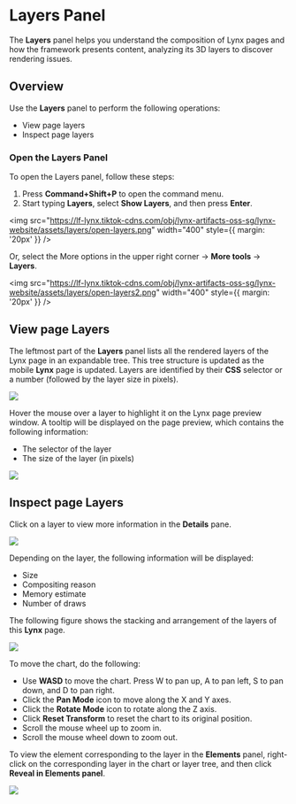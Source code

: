 <style jsx>{`
  .full_image {
    width: 800px;
    margin: 20px;
  }
`}</style>

# Layers Panel

The **Layers** panel helps you understand the composition of Lynx pages and how the framework presents content, analyzing its 3D layers to discover rendering issues.

## Overview

Use the **Layers** panel to perform the following operations:

- View page layers
- Inspect page layers

### Open the Layers Panel

To open the Layers panel, follow these steps:

1. Press **Command+Shift+P** to open the command menu.
2. Start typing **Layers**, select **Show Layers**, and then press **Enter**.

<img
  src="https://lf-lynx.tiktok-cdns.com/obj/lynx-artifacts-oss-sg/lynx-website/assets/layers/open-layers.png"
  width="400"
  style={{ margin: '20px' }}
/>

Or, select the More options in the upper right corner -> **More tools** -> **Layers**.

<img
  src="https://lf-lynx.tiktok-cdns.com/obj/lynx-artifacts-oss-sg/lynx-website/assets/layers/open-layers2.png"
  width="400"
  style={{ margin: '20px' }}
/>

## View page Layers

The leftmost part of the **Layers** panel lists all the rendered layers of the Lynx page in an expandable tree. This tree structure is updated as the mobile **Lynx** page is updated. Layers are identified by their **CSS** selector or a number (followed by the layer size in pixels).

<img
  src="https://lf-lynx.tiktok-cdns.com/obj/lynx-artifacts-oss-sg/lynx-website/assets/layers/view-layers.png"
  class="full_image"
/>

Hover the mouse over a layer to highlight it on the Lynx page preview window. A tooltip will be displayed on the page preview, which contains the following information:

- The selector of the layer
- The size of the layer (in pixels)

<img
  src="https://lf-lynx.tiktok-cdns.com/obj/lynx-artifacts-oss-sg/lynx-website/assets/layers/view-layers-screen.png"
  class="full_image"
/>

## Inspect page Layers

Click on a layer to view more information in the **Details** pane.

<img
  src="https://lf-lynx.tiktok-cdns.com/obj/lynx-artifacts-oss-sg/lynx-website/assets/layers/check-layer-details.png"
  class="full_image"
/>

Depending on the layer, the following information will be displayed:

- Size
- Compositing reason
- Memory estimate
- Number of draws

The following figure shows the stacking and arrangement of the layers of this **Lynx** page.

<img
  src="https://lf-lynx.tiktok-cdns.com/obj/lynx-artifacts-oss-sg/lynx-website/assets/layers/layer-3d-view.png"
  class="full_image"
/>

To move the chart, do the following:

- Use **WASD** to move the chart. Press W to pan up, A to pan left, S to pan down, and D to pan right.
- Click the **Pan Mode** icon to move along the X and Y axes.
- Click the **Rotate Mode** icon to rotate along the Z axis.
- Click **Reset Transform** to reset the chart to its original position.
- Scroll the mouse wheel up to zoom in.
- Scroll the mouse wheel down to zoom out.

To view the element corresponding to the layer in the **Elements** panel, right-click on the corresponding layer in the chart or layer tree, and then click **Reveal in Elements panel**.

<img
  src="https://lf-lynx.tiktok-cdns.com/obj/lynx-artifacts-oss-sg/lynx-website/assets/layers/layer-element.png"
  class="full_image"
/>
